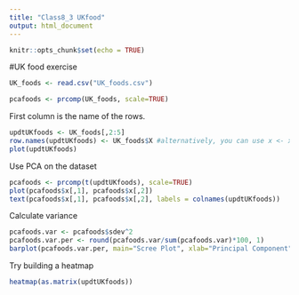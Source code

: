 ```yaml
---
title: "Class8_3 UKfood"
output: html_document
---
```


```r
knitr::opts_chunk$set(echo = TRUE)
```


#UK food exercise
```r
UK_foods <- read.csv("UK_foods.csv")
```

```r
pcafoods <- prcomp(UK_foods, scale=TRUE)
```

First column is the name of the rows.
```r
updtUKfoods <- UK_foods[,2:5]
row.names(updtUKfoods) <- UK_foods$X #alternatively, you can use x <- x[,-1] to remove column 1
plot(updtUKfoods)
```

Use PCA on the dataset
```r
pcafoods <- prcomp(t(updtUKfoods), scale=TRUE)
plot(pcafoods$x[,1], pcafoods$x[,2])
text(pcafoods$x[,1], pcafoods$x[,2], labels = colnames(updtUKfoods))
```

Calculate variance
```r
pcafoods.var <- pcafoods$sdev^2
pcafoods.var.per <- round(pcafoods.var/sum(pcafoods.var)*100, 1)
barplot(pcafoods.var.per, main="Scree Plot", xlab="Principal Component", ylab="Percent Variation")
```


Try building a heatmap
```r
heatmap(as.matrix(updtUKfoods))
```






